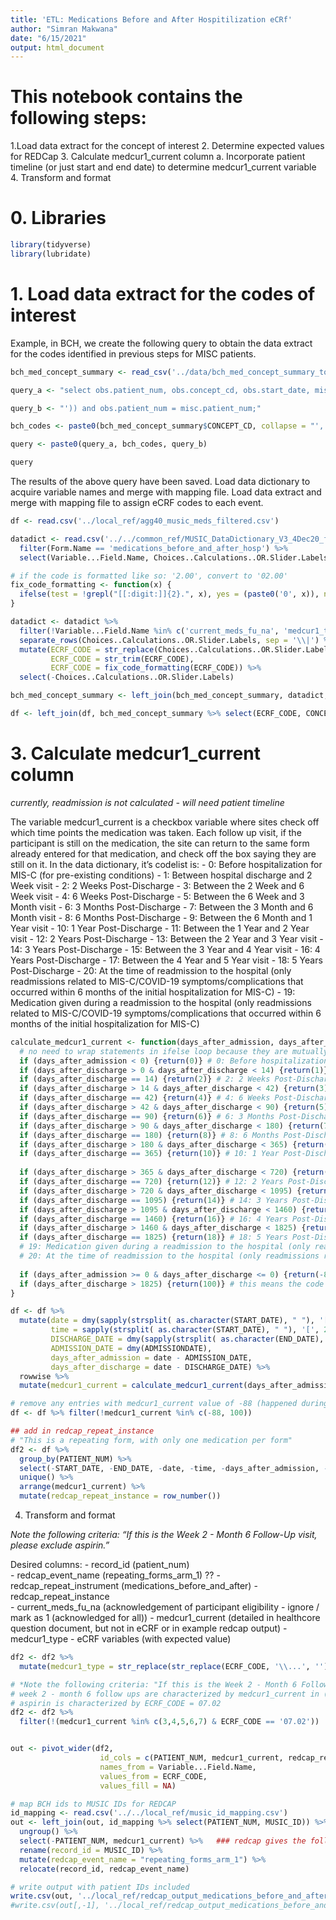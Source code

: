```yaml
---
title: 'ETL: Medications Before and After Hospitilization eCRf'
author: "Simran Makwana"
date: "6/15/2021"
output: html_document
---
```



# This notebook contains the following steps:
1.Load data extract for the concept of interest
2. Determine expected values for REDCap 
3. Calculate medcur1_current column
  a. Incorporate patient timeline (or just start and end date) to determine medcur1_current variable
4. Transform and format

# 0. Libraries
```r
library(tidyverse)
library(lubridate)
```

# 1. Load data extract for the codes of interest

Example, in BCH, we create the following query to obtain the data extract for the codes identified in previous steps for MISC patients.
```r
bch_med_concept_summary <- read_csv('../data/bch_med_concept_summary_toReview.csv')

query_a <- "select obs.patient_num, obs.concept_cd, obs.start_date, misc.admissiondate, misc.end_date, misc.length_of_stay from observation_fact obs, ag440_misc_patients_may misc where (concept_cd in ('"

query_b <- "')) and obs.patient_num = misc.patient_num;"

bch_codes <- paste0(bch_med_concept_summary$CONCEPT_CD, collapse = "', '")

query <- paste0(query_a, bch_codes, query_b)

query

```

The results of the above query have been saved.
Load data dictionary to acquire variable names and merge with mapping file.
Load data extract and merge with mapping file to assign eCRF codes to each event.
```r

df <- read.csv('../local_ref/agg40_music_meds_filtered.csv')

datadict <- read.csv('../../common_ref/MUSIC_DataDictionary_V3_4Dec20_final version_clean_0.csv') %>%
  filter(Form.Name == 'medications_before_and_after_hosp') %>%
  select(Variable...Field.Name, Choices..Calculations..OR.Slider.Labels) 

# if the code is formatted like so: '2.00', convert to '02.00'
fix_code_formatting <- function(x) {
  ifelse(test = !grepl("[[:digit:]]{2}.", x), yes = (paste0('0', x)), no = (x))
}

datadict <- datadict %>% 
  filter(!Variable...Field.Name %in% c('current_meds_fu_na', 'medcur1_type', 'medcur1_name', 'medcur1_current', 'medcur1_readmit', 'medcur1_ae', 'medcur1_ae_num', 'medcalc')) %>%
  separate_rows(Choices..Calculations..OR.Slider.Labels, sep = '\\|') %>%
  mutate(ECRF_CODE = str_replace(Choices..Calculations..OR.Slider.Labels, ',.*$', ''),
         ECRF_CODE = str_trim(ECRF_CODE),
         ECRF_CODE = fix_code_formatting(ECRF_CODE)) %>%
  select(-Choices..Calculations..OR.Slider.Labels)

bch_med_concept_summary <- left_join(bch_med_concept_summary, datadict, by = 'ECRF_CODE')

df <- left_join(df, bch_med_concept_summary %>% select(ECRF_CODE, CONCEPT_CD, Variable...Field.Name), by = 'CONCEPT_CD')

```


# 3. Calculate medcur1_current column

*currently, readmission is not calculated - will need patient timeline* 

The variable medcur1_current is a checkbox variable where sites check off which time points the medication was taken.  Each follow up visit, if the participant is still on the medication, the site can return to the same form already entered for that medication, and check off the box saying they are still on it.  In the data dictionary, it’s codelist is: 
- 0: Before hospitalization for MIS-C (for pre-existing conditions)
- 1: Between hospital discharge and 2 Week visit
- 2: 2 Weeks Post-Discharge
- 3: Between the 2 Week and 6 Week visit
- 4: 6 Weeks Post-Discharge
- 5: Between the 6 Week and 3 Month visit
- 6: 3 Months Post-Discharge
- 7: Between the 3 Month and 6 Month visit
- 8: 6 Months Post-Discharge
- 9: Between the 6 Month and 1 Year visit
- 10: 1 Year Post-Discharge
- 11: Between the 1 Year and 2 Year visit
- 12: 2 Years Post-Discharge
- 13: Between the 2 Year and 3 Year visit
- 14: 3 Years Post-Discharge
- 15: Between the 3 Year and 4 Year visit
- 16: 4 Years Post-Discharge
- 17: Between the 4 Year and 5 Year visit
- 18: 5 Years Post-Discharge
- 20: At the time of readmission to the hospital (only readmissions related to MIS-C/COVID-19 symptoms/complications that occurred within 6 months of the initial hospitalization for MIS-C)
- 19: Medication given during a readmission to the hospital (only readmissions related to MIS-C/COVID-19 symptoms/complications that occurred within 6 months of the initial hospitalization for MIS-C)

```r

calculate_medcur1_current <- function(days_after_admission, days_after_discharge){
  # no need to wrap statements in ifelse loop because they are mutually exclusive
  if (days_after_admission < 0) {return(0)} # 0: Before hospitalization for MIS-C (for pre-existing conditions)
  if (days_after_discharge > 0 & days_after_discharge < 14) {return(1)} # 1: Between hospital discharge and 2 Week visit
  if (days_after_discharge == 14) {return(2)} # 2: 2 Weeks Post-Discharge
  if (days_after_discharge > 14 & days_after_discharge < 42) {return(3)} # 3: Between the 2 Week and 6 Week visit
  if (days_after_discharge == 42) {return(4)} # 4: 6 Weeks Post-Discharge
  if (days_after_discharge > 42 & days_after_discharge < 90) {return(5)} # 5: Between the 6 Week and 3 Month visit
  if (days_after_discharge == 90) {return(6)} # 6: 3 Months Post-Discharge
  if (days_after_discharge > 90 & days_after_discharge < 180) {return(7)} # 7: Between the 3 Month and 6 Month visit
  if (days_after_discharge == 180) {return(8)} # 8: 6 Months Post-Discharge
  if (days_after_discharge > 180 & days_after_discharge < 365) {return(9)} # 9: Between the 6 Month and 1 Year visit
  if (days_after_discharge == 365) {return(10)} # 10: 1 Year Post-Discharge
  
  if (days_after_discharge > 365 & days_after_discharge < 720) {return(11)} # 11: Between the 1 Year and 2 Year visit
  if (days_after_discharge == 720) {return(12)} # 12: 2 Years Post-Discharge
  if (days_after_discharge > 720 & days_after_discharge < 1095) {return(13)} # 13: Between the 2 Year and 3 Year visit
  if (days_after_discharge == 1095) {return(14)} # 14: 3 Years Post-Discharge
  if (days_after_discharge > 1095 & days_after_discharge < 1460) {return(15)} # 15: Between the 3 Year and 4 Year visit
  if (days_after_discharge == 1460) {return(16)} # 16: 4 Years Post-Discharge
  if (days_after_discharge > 1460 & days_after_discharge < 1825) {return(17)} # 17: Between the 4 Year and 5 Year visit
  if (days_after_discharge == 1825) {return(18)} # 18: 5 Years Post-Discharge
  # 19: Medication given during a readmission to the hospital (only readmissions related to MIS-C/COVID-19 symptoms/complications that occurred within 6 months of the initial hospitalization for MIS-C)
  # 20: At the time of readmission to the hospital (only readmissions related to MIS-C/COVID-19 symptoms/complications that occurred within 6 months of the initial hospitalization for MIS-C)
  
  if (days_after_admission >= 0 & days_after_discharge <= 0) {return(-88)} # this means that the code happens during hospitalization -- should not be reported here - made up number
  if (days_after_discharge > 1825) {return(100)} # this means the code happens later than defined in the scope of study -- use a made up number to report
}

df <- df %>%
  mutate(date = dmy(sapply(strsplit( as.character(START_DATE), " "), '[', 1)),
         time = sapply(strsplit( as.character(START_DATE), " "), '[', 2),
         DISCHARGE_DATE = dmy(sapply(strsplit( as.character(END_DATE), " "), '[', 1)),
         ADMISSION_DATE = dmy(ADMISSIONDATE),
         days_after_admission = date - ADMISSION_DATE,
         days_after_discharge = date - DISCHARGE_DATE) %>%
  rowwise %>%
  mutate(medcur1_current = calculate_medcur1_current(days_after_admission, days_after_discharge))

# remove any entries with medcur1_current value of -88 (happened during hospitalization) or 100 (happened after scope of study)
df <- df %>% filter(!medcur1_current %in% c(-88, 100))

## add in redcap_repeat_instance 
# "This is a repeating form, with only one medication per form"
df2 <- df %>%
  group_by(PATIENT_NUM) %>%
  select(-START_DATE, -END_DATE, -date, -time, -days_after_admission, -days_after_discharge) %>%
  unique() %>%
  arrange(medcur1_current) %>%
  mutate(redcap_repeat_instance = row_number()) 


```


4. Transform and format

*Note the following criteria: "If this is the Week 2 - Month 6 Follow-Up visit, please exclude aspirin."*

Desired columns:
- record_id (patient_num)	
- redcap_event_name	(repeating_forms_arm_1) ??
- redcap_repeat_instrument (medications_before_and_after)
- redcap_repeat_instance	
- current_meds_fu_na (acknowledgement of participant eligibility - ignore / mark as 1 (acknowledged for all))
- medcur1_current (detailed in healthcore question document, but not in eCRF or in example redcap output)
- medcur1_type
- eCRF variables (with expected value)

```r

df2 <- df2 %>% 
  mutate(medcur1_type = str_replace(str_replace(ECRF_CODE, '\\...', ''), '^0', ''))

# *Note the following criteria: "If this is the Week 2 - Month 6 Follow-Up visit, please exclude aspirin."*
# week 2 - month 6 follow ups are characterized by medcur1_current in (3,4,5,6,7)
# aspirin is characterized by ECRF_CODE = 07.02
df2 <- df2 %>%
  filter(!(medcur1_current %in% c(3,4,5,6,7) & ECRF_CODE == '07.02'))


out <- pivot_wider(df2,
                    id_cols = c(PATIENT_NUM, medcur1_current, redcap_repeat_instance, medcur1_type),   
                    names_from = Variable...Field.Name,
                    values_from = ECRF_CODE,
                    values_fill = NA) 

# map BCH ids to MUSIC IDs for REDCAP
id_mapping <- read.csv('../../local_ref/music_id_mapping.csv')
out <- left_join(out, id_mapping %>% select(PATIENT_NUM, MUSIC_ID)) %>% 
  ungroup() %>% 
  select(-PATIENT_NUM, medcur1_current) %>%   ### redcap gives the following error: The following fields were not found in the project as real data fields: medcur1_current
  rename(record_id = MUSIC_ID) %>%
  mutate(redcap_event_name = "repeating_forms_arm_1") %>%
  relocate(record_id, redcap_event_name)

# write output with patient IDs included
write.csv(out, '../local_ref/redcap_output_medications_before_and_after.csv', row.names = FALSE)
#write.csv(out[,-1], '../local_ref/redcap_output_medications_before_and_after.csv', row.names = FALSE)
  
```




